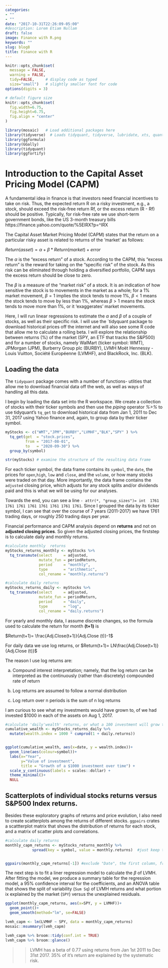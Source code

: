 ```yaml
---
categories:
- ""
- ""
date: "2017-10-31T22:26:09-05:00"
#description: Lorem Etiam Nullam
draft: false
image: Finance with R.png
keywords: ""
slug: blog8
title: Finance with R
---
```




```r
knitr::opts_chunk$set(
  message = FALSE, 
  warning = FALSE, 
  tidy=FALSE,     # display code as typed
  size="small")   # slightly smaller font for code
options(digits = 3)

# default figure size
knitr::opts_chunk$set(
  fig.width=6.75, 
  fig.height=6.75,
  fig.align = "center"
)
```


```r
library(mosaic)   # Load additional packages here 
library(tidyverse)  # Loads tidyquant, tidyverse, lubridate, xts, quantmod, TTR 
library(ggformula)
library(GGally)
library(tidyquant)
library(ggfortify)
```
# Introduction to the Capital Asset Pricing Model (CAPM)

A fundamental idea in finance is that investors need financial incentives to take on risk. Thus, the expected return R on a risky investment, e.g., a stock, should exceed the risk-free return Rf, or the excess return (R - Rf) should be positive. Typically, for risk-free rate we use short-term government bonds, like the US 3-month treasury bills https://finance.yahoo.com/quote/%5EIRX?p=^IRX
 

The Capital Asset Market Pricing Model (CAPM) states that the return on a particular risky asset is related to returns of the 'market' as follows: 

   $Return(asset) = \alpha + \beta*Return(market)+error$
   
   
The $\alpha$ is the "excess return" of a stock. According to the CAPM, this "excess return" is the reward for taking on the "specific risk" of the stock. As this risk can be eliminated through holding a diversified portfolio, CAPM says the excess return should be close to zero.

The $\beta$ is a measure of the "market risk" of a stock. It is an indication of how sensitive the stock is to movements in the market as a whole; for a 1% market movement, $\beta=1$ implies the stock tends to move 1%, $\beta<1$ means the stock tends to move by less than 1%,  whereas $\beta>1$ means the stock tends to move more than 1%, or it 'exaggerates' market movements.

Here, I will run linear regressions to estimate the $\alpha$ and $\beta$ of a couple of stocks, as well as their specific risk. I will use the `tidyquant package to download historical prices off the internet and will also see some R code that allow me to calculate a rolling beta. I will explore the relationship between returns (%) of the market (SPY, an ETF that tracks the S&P500) and for a number of stocks, namely WalMart (ticker symbol: WMT),  JPMorgan (JPM), Burberry Group plc (BURBY), LVMH Moët Hennessy - Louis Vuitton, Société Européenne (LVMHF), and BlackRock, Inc. (BLK). 



## Loading the data

The `tidyquant` package comes with a number of functions- utlities that allow me to download financial data off the web, as well as ways of handling all this data. 

I begin by loading the data set into the R workspace. We create a collection of stocks with their ticker symbols and then use the _piping_ operator _%>%_ to use tidyquant's `tq_get` to download historical data from Jan 1, 2011 to Dec 31, 2017 using Yahoo finance and, again, to group data by their ticker symbol.

```r
myStocks <- c("WMT","JPM","BURBY","LVMHF","BLK","SPY" ) %>%
  tq_get(get  = "stock.prices",
         from = "2017-08-01",
         to   = "2020-09-30") %>%
  group_by(symbol) 

str(myStocks) # examine the structure of the resulting data frame
```

For each ticker symbol, the data frame contains its `symbol`, the `date`, the prices for `open`,`high`, `low` and `close`, and the `volume`, or how many stocks were traded on that day. More importantly, the data frame contains the `adjusted` closing price, which adjusts for any stock splits and/or dividends paid and this is what we will be using for our analyses.

Towards the end, you can see a line `- attr(*, "group_sizes")= int  1761 1761 1761 1761 1761 1761 1761 1761`.
Since I grouped the data by its ticker symbol, I can see that over the course of 7 years (2011-2017) we have 1761 trading days, or roughly 250 trading days per year. 

Financial performance and CAPM analysis depend on __returns__ and not on __adjusted closing prices__. So given the adjusted closing prices, the firststep is to calculate daily and monthly returns. 

```r

#calculate monthly  returns
myStocks_returns_monthly <- myStocks %>%
  tq_transmute(select     = adjusted, 
               mutate_fun = periodReturn, 
               period     = "monthly", 
               type       = "arithmetic",
               col_rename = "monthly.returns") 

#calculate daily returns
myStocks_returns_daily <- myStocks %>%
  tq_transmute(select     = adjusted, 
               mutate_fun = periodReturn, 
               period     = "daily", 
               type       = "log",
               col_rename = "daily.returns")  
```


For yearly and monthly data, I assume discrete changes, so the formula used to calculate the return for month __(t+1)__ is 

$Return(t+1)= \frac{Adj.Close(t+1)}{Adj.Close (t)}-1$

For daily data we use log returns,  or $Return(t+1)= LN\frac{Adj.Close(t+1)}{Adj.Close (t)}$

The reason I use log returns are:

a.	Compound interest interpretation; namely, that the log return can be interpreted as the continuously (rather than discretely) compounded rate of return

b.	Log returns are assumed to follow a normal distribution

c.	Log return over n periods is the sum of n log returns

I am curious to see what my investments would have grown to, of we had invested $1000 in each of the assets  on Aug 1, 2017. 

```r
#calculate 'daily'wealth' returns, or what a 100 investment will grow to 
cumulative_wealth <- myStocks_returns_daily %>%
  mutate(wealth.index = 1000 * cumprod(1 + daily.returns))


ggplot(cumulative_wealth, aes(x=date, y = wealth.index))+
  geom_line(aes(colour=symbol))+
  labs(x="Year", 
       y="Value of investment", 
       title = "Growth of a $1000 investment over time") +
  scale_y_continuous(labels = scales::dollar) +
  theme_minimal()+
  NULL
```

## Scatterplots of individual stocks returns versus S&P500 Index returns.

Besides these exploratory graphs of returns and price evolution, I also need to create scatterplots among the returns of different stocks. `ggpairs` crates a scattterplot matrix that shows the distribution of returns for each stock, and a matrix of scatter plots and correlations. 

```r
#calculate daily returns
monthly_capm_returns <- myStocks_returns_monthly %>%
            spread(key = symbol, value = monthly.returns)  #just keep the period returns grouped by symbol


ggpairs(monthly_capm_returns[-1]) #exclude "Date", the first column, from the correlation matrix

```

The next step is to fit a liner regression model to calculate the $\beta$ of LVMH. After fitting the model, we produce a summary table for the regression model, a 95% confidence interval for the coefficients, and an ANOVA table that shows the split of variability (`Sum Sq`) of LVMH returns and what portion ix explained by the market (`SPY`) versus the unexplained residuals.


```r

ggplot(monthly_capm_returns, aes(x=SPY, y = LVMHF))+
  geom_point()+
  geom_smooth(method="lm", se=FALSE)

lvmh_capm <- lm(LVMHF ~ SPY, data = monthly_capm_returns)
mosaic::msummary(lvmh_capm)

lvmh_capm %>% broom::tidy(conf.int = TRUE)
lvmh_capm %>% broom::glance()

```

>> LVMH has a beta of 0.77 using returns from Jan 1st 2011 to Dec 31st 2017. 35% of it's return are explained by the systematic risk.